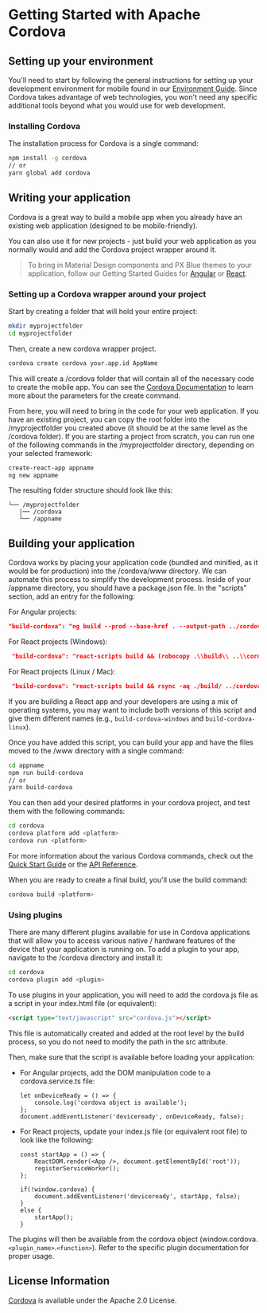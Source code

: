 <!-- KEYWORDS: apache cordova mobile hybrid framework guide tutorial -->

# Getting Started with Apache Cordova

## Setting up your environment

You'll need to start by following the general instructions for setting up your development environment for mobile found in our [Environment Guide](/development/environment). Since Cordova takes advantage of web technologies, you won't need any specific additional tools beyond what you would use for web development.

### Installing Cordova

The installation process for Cordova is a single command:

```sh
npm install -g cordova
// or
yarn global add cordova
```

## Writing your application

Cordova is a great way to build a mobile app when you already have an existing web application (designed to be mobile-friendly).

You can also use it for new projects - just build your web application as you normally would and add the Cordova project wrapper around it.

> To bring in Material Design components and PX Blue themes to your application, follow our Getting Started Guides for [Angular](/development/frameworks-web/angular) or [React](/development/frameworks-web/react).

### Setting up a Cordova wrapper around your project

Start by creating a folder that will hold your entire project:

```sh
mkdir myprojectfolder
cd myprojectfolder
```

Then, create a new cordova wrapper project.

```sh
cordova create cordova your.app.id AppName
```

This will create a /cordova folder that will contain all of the necessary code to create the mobile app. You can see the [Cordova Documentation](https://cordova.apache.org/docs/en/latest/reference/cordova-cli/index.html#cordova-create-command) to learn more about the parameters for the create command.

From here, you will need to bring in the code for your web application. If you have an existing project, you can copy the root folder into the /myprojectfolder you created above (it should be at the same level as the /cordova folder). If you are starting a project from scratch, you can run one of the following commands in the /myprojectfolder directory, depending on your selected framework:

```sh
create-react-app appname
ng new appname
```

The resulting folder structure should look like this:

```
└── /myprojectfolder
   |── /cordova
   └── /appname
```

## Building your application

Cordova works by placing your application code (bundled and minified, as it would be for production) into the /cordova/www directory. We can automate this process to simplify the development process. Inside of your /appname directory, you should have a package.json file. In the "scripts" section, add an entry for the following:

For Angular projects:

```json
"build-cordova": "ng build --prod --base-href . --output-path ../cordova/www/"
```

For React projects (Windows):

```json
 "build-cordova": "react-scripts build && (robocopy .\\build\\ ..\\cordova\\www\\ /e /purge ^& exit 0)"
```

For React projects (Linux / Mac):

```json
 "build-cordova": "react-scripts build && rsync -aq ./build/ ../cordova/www/ --delete"
```

If you are building a React app and your developers are using a mix of operating systems, you may want to include both versions of this script and give them different names (e.g., `build-cordova-windows` and `build-cordova-linux`).

Once you have added this script, you can build your app and have the files moved to the /www directory with a single command:

```sh
cd appname
npm run build-cordova
// or
yarn build-cordova
```

You can then add your desired platforms in your cordova project, and test them with the following commands:

```sh
cd cordova
cordova platform add <platform>
cordova run <platform>
```

For more information about the various Cordova commands, check out the [Quick Start Guide](https://cordova.apache.org/docs/en/latest/guide/cli/) or the [API Reference](https://cordova.apache.org/docs/en/latest/reference/cordova-cli/index.html).

When you are ready to create a final build, you'll use the build command:

```sh
cordova build <platform>
```

### Using plugins

There are many different plugins available for use in Cordova applications that will allow you to access various native / hardware features of the device that your application is running on. To add a plugin to your app, navigate to the /cordova directory and install it:

```sh
cd cordova
cordova plugin add <plugin>
```

To use plugins in your application, you will need to add the cordova.js file as a script in your index.html file (or equivalent):

```html
<script type="text/javascript" src="cordova.js"></script>
```

This file is automatically created and added at the root level by the build process, so you do not need to modify the path in the src attribute.

Then, make sure that the script is available before loading your application:

-   For Angular projects, add the DOM manipulation code to a cordova.service.ts file:

    ```
    let onDeviceReady = () => {
        console.log('cordova object is available');
    };
    document.addEventListener('deviceready', onDeviceReady, false);
    ```

-   For React projects, update your index.js file (or equivalent root file) to look like the following:

    ```
    const startApp = () => {
        ReactDOM.render(<App />, document.getElementById('root'));
        registerServiceWorker();
    };

    if(!window.cordova) {
        document.addEventListener('deviceready', startApp, false);
    }
    else {
        startApp();
    }
    ```

The plugins will then be available from the cordova object (window.cordova.`<plugin_name>`.`<function>`). Refer to the specific plugin documentation for proper usage.

## License Information

[Cordova](https://github.com/apache/cordova-cli/blob/master/LICENSE) is available under the Apache 2.0 License.

